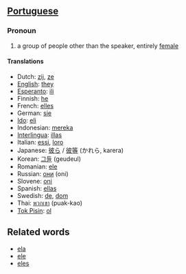 ==[[Portuguese]]==
===Pronoun===
#a group of people other than the speaker, entirely [[female]]

====Translations====
*Dutch: [[zij]], [[ze]]
*[[English]]: [[they]]
*[[Esperanto]]: [[ili]]
*Finnish: [[he]]
*French: [[elles]]
*German: [[sie]]
*[[Ido]]: [[eli]]
*Indonesian: [[mereka]]
*[[Interlingua]]: [[illas]]
*Italian: [[essi]], [[loro]]
*Japanese: [[彼ら]] / [[彼等]] (かれら, karera)
*Korean: [[그들]] (geudeul)
*Romanian: [[ele]]
*Russian: [[они]] (oni)
*Slovene: [[oni]]
*Spanish: [[ellas]]
*Swedish: [[de]], [[dom]]
*Thai: [[พวกเขา]] (puak-kao)
*[[Tok Pisin]]: [[ol]]

==Related words==
*[[ela]]
*[[ele]]
*[[eles]]